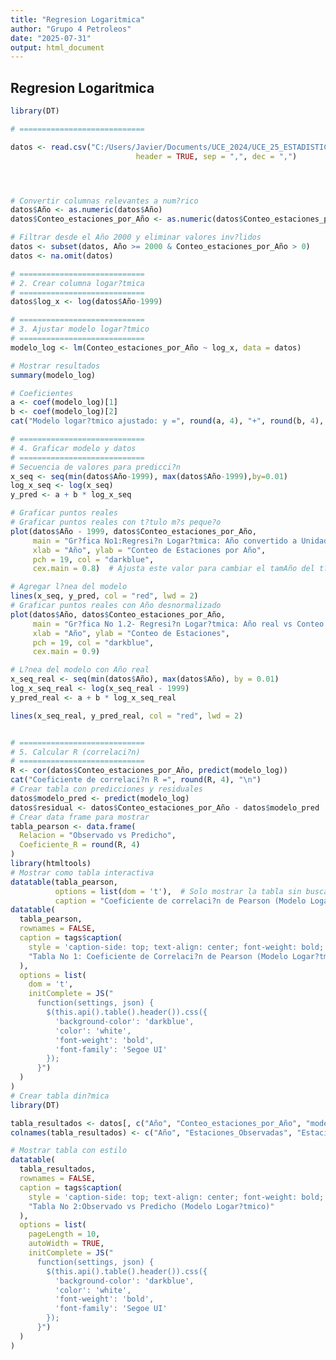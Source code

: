 ```yaml
---
title: "Regresion Logaritmica"
author: "Grupo 4 Petroleos"
date: "2025-07-31"
output: html_document
---
```



## Regresion Logaritmica


```r

library(DT)

# ============================

datos <- read.csv("C:/Users/Javier/Documents/UCE_2024/UCE_25_ESTADISTICA/UCE_25_PROYECTO/Charging_Stations_Regression_REV_2.csv", 
                            header = TRUE, sep = ",", dec = ",")




# Convertir columnas relevantes a num?rico
datos$Año <- as.numeric(datos$Año)
datos$Conteo_estaciones_por_Año <- as.numeric(datos$Conteo_estaciones_por_Año)

# Filtrar desde el Año 2000 y eliminar valores inv?lidos
datos <- subset(datos, Año >= 2000 & Conteo_estaciones_por_Año > 0)
datos <- na.omit(datos)

# ============================
# 2. Crear columna logar?tmica
# ============================
datos$log_x <- log(datos$Año-1999)

# ============================
# 3. Ajustar modelo logar?tmico
# ============================
modelo_log <- lm(Conteo_estaciones_por_Año ~ log_x, data = datos)

# Mostrar resultados
summary(modelo_log)

# Coeficientes
a <- coef(modelo_log)[1]
b <- coef(modelo_log)[2]
cat("Modelo logar?tmico ajustado: y =", round(a, 4), "+", round(b, 4), "* ln(x)\n")

# ============================
# 4. Graficar modelo y datos
# ============================
# Secuencia de valores para predicci?n
x_seq <- seq(min(datos$Año-1999), max(datos$Año-1999),by=0.01)
log_x_seq <- log(x_seq)
y_pred <- a + b * log_x_seq

# Graficar puntos reales
# Graficar puntos reales con t?tulo m?s peque?o
plot(datos$Año - 1999, datos$Conteo_estaciones_por_Año,
     main = "Gr?fica No1:Regresi?n Logar?tmica: Año convertido a Unidades vs Conteo de Estaciones ",
     xlab = "Año", ylab = "Conteo de Estaciones por Año",
     pch = 19, col = "darkblue",
     cex.main = 0.8)  # Ajusta este valor para cambiar el tamAño del t?tulo

# Agregar l?nea del modelo
lines(x_seq, y_pred, col = "red", lwd = 2)
# Graficar puntos reales con Año desnormalizado
plot(datos$Año, datos$Conteo_estaciones_por_Año,
     main = "Gr?fica No 1.2- Regresi?n Logar?tmica: Año real vs Conteo de Estaciones",
     xlab = "Año", ylab = "Conteo de Estaciones",
     pch = 19, col = "darkblue",
     cex.main = 0.9)

# L?nea del modelo con Año real
x_seq_real <- seq(min(datos$Año), max(datos$Año), by = 0.01)
log_x_seq_real <- log(x_seq_real - 1999)
y_pred_real <- a + b * log_x_seq_real

lines(x_seq_real, y_pred_real, col = "red", lwd = 2)


# ============================
# 5. Calcular R (correlaci?n)
# ============================
R <- cor(datos$Conteo_estaciones_por_Año, predict(modelo_log))
cat("Coeficiente de correlaci?n R =", round(R, 4), "\n")
# Crear tabla con predicciones y residuales
datos$modelo_pred <- predict(modelo_log)
datos$residual <- datos$Conteo_estaciones_por_Año - datos$modelo_pred
# Crear data frame para mostrar
tabla_pearson <- data.frame(
  Relacion = "Observado vs Predicho",
  Coeficiente_R = round(R, 4)
)
library(htmltools)
# Mostrar como tabla interactiva
datatable(tabla_pearson,
          options = list(dom = 't'),  # Solo mostrar la tabla sin buscador/paginador
          caption = "Coeficiente de correlaci?n de Pearson (Modelo Logar?tmico)")
datatable(
  tabla_pearson,
  rownames = FALSE,
  caption = tags$caption(
    style = 'caption-side: top; text-align: center; font-weight: bold; font-family: Segoe UI; padding: 8px;',
    "Tabla No 1: Coeficiente de Correlaci?n de Pearson (Modelo Logar?tmico)"
  ),
  options = list(
    dom = 't',
    initComplete = JS("
      function(settings, json) {
        $(this.api().table().header()).css({
          'background-color': 'darkblue',
          'color': 'white',
          'font-weight': 'bold',
          'font-family': 'Segoe UI'
        });
      }")
  )
)
# Crear tabla din?mica
library(DT)

tabla_resultados <- datos[, c("Año", "Conteo_estaciones_por_Año", "modelo_pred", "residual")]
colnames(tabla_resultados) <- c("Año", "Estaciones_Observadas", "Estaciones_Predichas", "Residual")

# Mostrar tabla con estilo
datatable(
  tabla_resultados,
  rownames = FALSE,
  caption = tags$caption(
    style = 'caption-side: top; text-align: center; font-weight: bold; font-family: Segoe UI; padding: 8px;',
    "Tabla No 2:Observado vs Predicho (Modelo Logar?tmico)"
  ),
  options = list(
    pageLength = 10,
    autoWidth = TRUE,
    initComplete = JS("
      function(settings, json) {
        $(this.api().table().header()).css({
          'background-color': 'darkblue',
          'color': 'white',
          'font-weight': 'bold',
          'font-family': 'Segoe UI'
        });
      }")
  )
)


```
